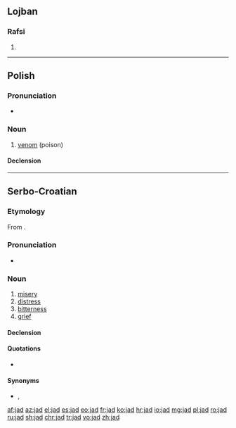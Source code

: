 ==Lojban==

===Rafsi===
{{jbo-rafsi}}

# {{jbo-rafsi of|jadni}}

----

==Polish==
{{wikipedia|lang=pl}}

===Pronunciation===
* {{audio|Pl-jad.ogg|Audio|lang=pl}}

===Noun===
{{pl-noun|m}}

# [[venom]] (poison)

====Declension====
{{pl-decl-noun
|jad|jady
|jadu|jadów
|jadowi|jadom
|jad|jady
|jadem|jadami
|jadzie|jadach
|jadzie|jady
}}

----

==Serbo-Croatian==

===Etymology===
From {{etyl|sla-pro|sh}} {{term/t|sla-pro|*jědъ}}.

===Pronunciation===
* {{IPA|/jâd/|lang=sh}}

===Noun===
{{sh-noun|g=m|head=jȁd|r|јад|ја̏д}}

# [[misery]]
# [[distress]]
# [[bitterness]]
# [[grief]]

====Declension====
{{sh-decl-noun
|jad|jadi
|jada|jada
|jadu|jadima
|jad|jade
|jade|jadi
|jadu|jadima
|jadom|jadima
}}

====Quotations====
* {{seeCites|јад|lang=sh}}

====Synonyms====
* {{context|Croatia|lang=sh}} {{l|sh|boljeznost}}, {{l|sh|vaj}}

[[af:jad]]
[[az:jad]]
[[el:jad]]
[[es:jad]]
[[eo:jad]]
[[fr:jad]]
[[ko:jad]]
[[hr:jad]]
[[io:jad]]
[[mg:jad]]
[[pl:jad]]
[[ro:jad]]
[[ru:jad]]
[[sh:jad]]
[[chr:jad]]
[[tr:jad]]
[[vo:jad]]
[[zh:jad]]